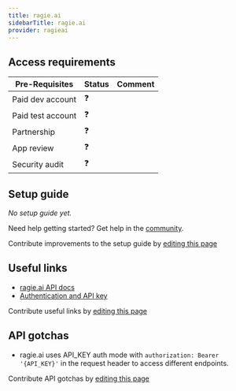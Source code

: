 ```yaml
---
title: ragie.ai
sidebarTitle: ragie.ai
provider: ragieai
---
```




<Overview />
<PreBuiltTooling provider={providers[pageMetadata.provider]} />
<PreBuiltUseCases />

## Access requirements
| Pre-Requisites | Status | Comment|
| - | - | - |
| Paid dev account | ❓ |  |
| Paid test account | ❓ |  |
| Partnership | ❓ | |
| App review | ❓ |  |
| Security audit | ❓ | |


## Setup guide

_No setup guide yet._

<Tip>Need help getting started? Get help in the [community](https://nango.dev/slack).</Tip>

<Note>Contribute improvements to the setup guide by [editing this page](https://github.com/nangohq/nango/tree/master/docs-v2/integrations/all/ragieai.mdx)</Note>


## Useful links

-   [ragie.ai API docs](https://docs.ragie.ai/reference)
-   [Authentication and API key](https://docs.ragie.ai/docs/getting-started#authentication)

<Note>Contribute useful links by [editing this page](https://github.com/nangohq/nango/tree/master/docs-v2/integrations/all/ragieai.mdx)</Note>

## API gotchas

- ragie.ai uses API_KEY auth mode with `authorization: Bearer '{API_KEY}'` in the request header to access different endpoints.

<Note>Contribute API gotchas by [editing this page](https://github.com/nangohq/nango/tree/master/docs-v2/integrations/all/ragieai.mdx)</Note>
